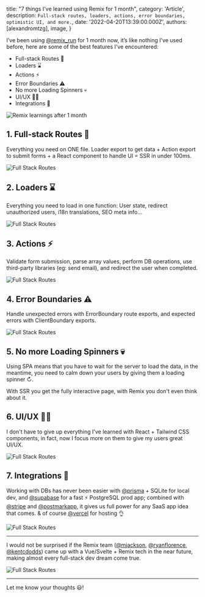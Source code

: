 
  title: "7 things I've learned using Remix for 1 month",
  category: 'Article',
  description: `Full-stack routes, loaders, actions, error boundaries, optimistic UI, and more.`,
  date: '2022-04-20T13:39:00.000Z',
  authors: [alexandromtzg],
  image,
}

I’ve been using [@remix_run](https://twitter.com/remix_run) for 1 month now, it’s like nothing I’ve used before, here are some of the best features I've encountered:

- Full-stack Routes 💽
- Loaders ⌛
- Actions ⚡️
- Error Boundaries ⚠️
- No more Loading Spinners 💀
- UI/UX 💅🏻
- Integrations 🎁

<!--more-->

<img src={image} alt="Remix learnings after 1 month" />

## 1. Full-stack Routes 💽

Everything you need on ONE file. Loader export to get data + Action export to submit forms + a React component to handle UI = SSR in under 100ms.

![Full Stack Routes](https://yahooder.sirv.com/saasfrontends/remix/blog/1-month/full-stack-routes.jpeg)

## 2. Loaders ⌛

Everything you need to load in one function: User state, redirect unauthorized users, i18n translations, SEO meta info…

![Full Stack Routes](https://yahooder.sirv.com/saasfrontends/remix/blog/1-month/loaders.jpeg)

## 3. Actions ⚡️

Validate form submission, parse array values, perform DB operations, use third-party libraries (eg: send email), and redirect the user when completed.

![Full Stack Routes](https://yahooder.sirv.com/saasfrontends/remix/blog/1-month/actions.jpeg)

## 4. Error Boundaries ⚠️

Handle unexpected errors with ErrorBoundary route exports, and expected errors with ClientBoundary exports.

![Full Stack Routes](https://yahooder.sirv.com/saasfrontends/remix/blog/1-month/error-boundaries.jpeg)

## 5. No more Loading Spinners 💀

Using SPA means that you have to wait for the server to load the data, in the meantime, you need to calm down your users by giving them a loading spinner ↻.

With SSR you get the fully interactive page, with Remix you don't even think about it.

## 6. UI/UX 💅🏻

I don't have to give up everything I've learned with React + Tailwind CSS components, in fact, now I focus more on them to give my users great UI/UX.

![Full Stack Routes](https://yahooder.sirv.com/saasfrontends/remix/blog/1-month/ui-ux.jpeg)

## 7. Integrations 🎁

Working with DBs has never been easier with [@prisma](https://twitter.com/prisma) + SQLite for local dev, and [@supabase](https://twitter.com/supabase) for a fast ⚡️ PostgreSQL prod app; combined with [@stripe](https://twitter.com/stripe) and [@postmarkapp](https://twitter.com/postmarkapp), it gives us full power for any SaaS app idea that comes. & of course [@vercel](https://twitter.com/vercel) for hosting 👌

![Full Stack Routes](https://yahooder.sirv.com/saasfrontends/remix/blog/1-month/integrations.jpeg)

---

I would not be surprised if the Remix team ([@mjackson](https://twitter.com/mjackson), [@ryanflorence](https://twitter.com/ryanflorence), [@kentcdodds](https://twitter.com/kentcdodds)) came up with a Vue/Svelte + Remix tech in the near future, making almost every full-stack dev dream come true.

![Full Stack Routes](https://yahooder.sirv.com/saasfrontends/remix/blog/1-month/vue-svelte.jpeg)

---

Let me know your thoughts 😃!
